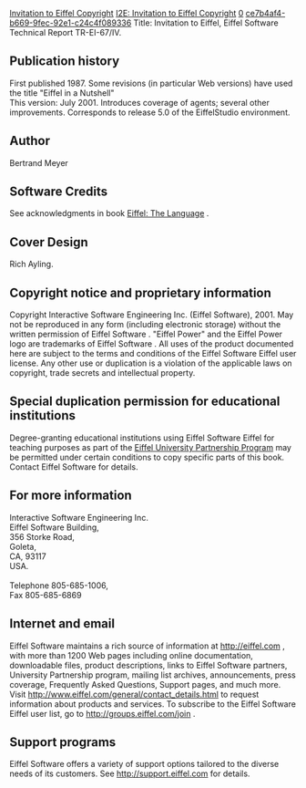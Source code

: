 [[Property:title|Invitation to Eiffel Copyright]]
[[Property:link_title|I2E: Invitation to Eiffel Copyright]]
[[Property:weight|0]]
[[Property:uuid|ce7b4af4-b669-9fec-92e1-c24c4f089336]]
Title: Invitation to Eiffel, Eiffel Software Technical Report TR-EI-67/IV. 

==Publication history==
First published 1987. Some revisions (in particular Web versions) have used the title "Eiffel in a Nutshell" <br/>
This version: July 2001. Introduces coverage of agents; several other improvements. Corresponds to release 5.0 of the EiffelStudio environment. 
==Author==
Bertrand Meyer 
==Software Credits==
See acknowledgments in book [http://www.eiffel.com/doc/page.html Eiffel: The Language] . 
==Cover Design==
Rich Ayling. 
==Copyright notice and proprietary information==
Copyright Interactive Software Engineering Inc. (Eiffel Software), 2001. May not be reproduced in any form (including electronic storage) without the written permission of Eiffel Software . "Eiffel Power" and the Eiffel Power logo are trademarks of Eiffel Software . All uses of the product documented here are subject to the terms and conditions of the Eiffel Software Eiffel user license. Any other use or duplication is a violation of the applicable laws on copyright, trade secrets and intellectual property. 
==Special duplication permission for educational institutions==
Degree-granting educational institutions using Eiffel Software Eiffel for teaching purposes as part of the [http://www.eiffel.com/educators/resources.html Eiffel University Partnership Program]  may be permitted under certain conditions to copy specific parts of this book. Contact Eiffel Software for details. 
{{info|About Eiffel Software (Interactive Software Engineering) helps you produce software better, faster and cheaper. Eiffel Software provides a wide range of products and services based on object technology, including Eiffel Software Eiffel, a complete development environment for the full system life cycle. Eiffel Software's training courses, available worldwide, cover key management and technical topics. Eiffel Software's consultants are available to address your project needs at all levels. Eiffel Software's TOOLS (Technology of Object-Oriented Languages and Systems) conferences, [http://www.tools-conferences.com http://www.tools-conferences.com] , are the meeting point for anyone interested in the software technologies of the future. Eiffel Software originated one of the earliest . NET products and offers a full range of . NET services and training at [http://www.dotnetexperts.com http://www.dotnetexperts.com] . }}

==For more information==
Interactive Software Engineering Inc. <br/>
Eiffel Software Building, <br/>
356 Storke Road, <br/>
Goleta, <br/>
CA, 93117 <br/>
USA. <br/>
<br/>
Telephone 805-685-1006, <br/>
Fax 805-685-6869 
==Internet and email==
Eiffel Software maintains a rich source of information at [http://eiffel.com http://eiffel.com] , with more than 1200 Web pages including online documentation, downloadable files, product descriptions, links to Eiffel Software partners, University Partnership program, mailing list archives, announcements, press coverage, Frequently Asked Questions, Support pages, and much more. Visit [http://www.eiffel.com/general/contact_details.html http://www.eiffel.com/general/contact_details.html]  to request information about products and services. To subscribe to the Eiffel Software Eiffel user list, go to [http://groups.eiffel.com/join http://groups.eiffel.com/join] . 
==Support programs==
Eiffel Software offers a variety of support options tailored to the diverse needs of its customers. See [http://support.eiffel.com http://support.eiffel.com]  for details. 



